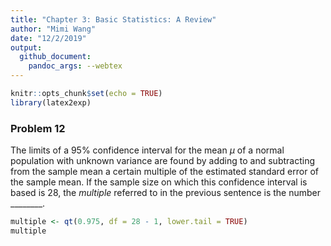 ```yaml
---
title: "Chapter 3: Basic Statistics: A Review"
author: "Mimi Wang"
date: "12/2/2019"
output:
  github_document:
    pandoc_args: --webtex
---
```


```r
knitr::opts_chunk$set(echo = TRUE)
library(latex2exp)
```

### Problem 12

The limits of a 95% confidence interval for the mean $\mu$ of a normal population with unknown variance are found by adding to and subtracting from the sample mean a certain multiple of the estimated standard error of the sample mean.  If the sample size on which this confidence interval is based is 28, the *multiple* referred to in the previous sentence is the number ________.

```r
multiple <- qt(0.975, df = 28 - 1, lower.tail = TRUE)
multiple
```

